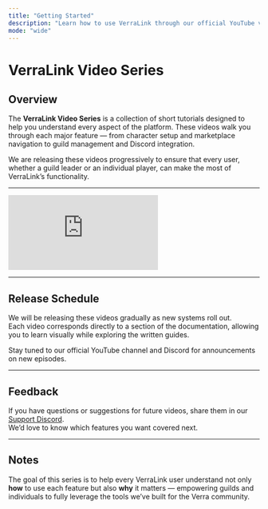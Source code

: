```yaml
---
title: "Getting Started"
description: "Learn how to use VerraLink through our official YouTube video series, guiding you step-by-step through each feature."
mode: "wide"
---
```


# VerraLink Video Series

## Overview

The **VerraLink Video Series** is a collection of short tutorials designed to help you understand every aspect of the platform. These videos walk you through each major feature — from character setup and marketplace navigation to guild management and Discord integration.

We are releasing these videos progressively to ensure that every user, whether a guild leader or an individual player, can make the most of VerraLink’s functionality.

---

<Frame>
  <iframe
  className="w-full aspect-video rounded-xl"
  src="https://www.youtube.com/embed/KoP9sNFdt24"
  title="Getting Started with Verralink"
  frameBorder="0"
  allow="accelerometer; autoplay; clipboard-write; encrypted-media; gyroscope; picture-in-picture"
  allowFullScreen
></iframe>
</Frame>

---

## Release Schedule

We will be releasing these videos gradually as new systems roll out.\
Each video corresponds directly to a section of the documentation, allowing you to learn visually while exploring the written guides.

Stay tuned to our official YouTube channel and Discord for announcements on new episodes.

---

## Feedback

If you have questions or suggestions for future videos, share them in our [Support Discord](https://discord.gg/fmmHmsXNW6).\
We’d love to know which features you want covered next.

---

## Notes

The goal of this series is to help every VerraLink user understand not only **how** to use each feature but also **why** it matters — empowering guilds and individuals to fully leverage the tools we’ve built for the Verra community.